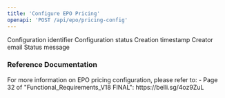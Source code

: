 ```yaml
---
title: 'Configure EPO Pricing'
openapi: 'POST /api/epo/pricing-config'
---
```



<ParamField status="201" type="object">
  <ParamField name="configId" type="string">
    Configuration identifier
  </ParamField>
  <ParamField name="status" type="string">
    Configuration status
  </ParamField>
  <ParamField name="createdAt" type="string">
    Creation timestamp
  </ParamField>
  <ParamField name="createdBy" type="string">
    Creator email
  </ParamField>
  <ParamField name="message" type="string">
    Status message
  </ParamField>
</ParamField>

### Reference Documentation

<Info>
For more information on EPO pricing configuration, please refer to:
- Page 32 of "Functional_Requirements_V18 FINAL": https://belli.sg/4oz9ZuL
</Info>

